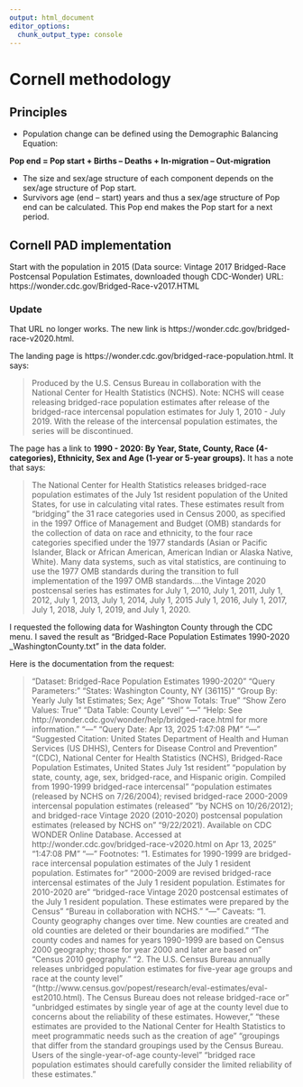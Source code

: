 ```yaml
---
output: html_document
editor_options: 
  chunk_output_type: console
---
```


# Cornell methodology

## Principles

-   Population change can be defined using the Demographic Balancing Equation:

**Pop end = Pop start + Births – Deaths + In-migration – Out-migration**

-   The size and sex/age structure of each component depends on the sex/age structure of Pop start.
-   Survivors age (end – start) years and thus a sex/age structure of Pop end can be calculated. This Pop end makes the Pop start for a next period.

## Cornell PAD implementation

Start with the population in 2015 (Data source: Vintage 2017 Bridged-Race Postcensal Population Estimates, downloaded though CDC-Wonder) URL: https://wonder.cdc.gov/Bridged-Race-v2017.HTML

### Update

That URL no longer works. The new link is https://wonder.cdc.gov/bridged-race-v2020.html.

The landing page is https://wonder.cdc.gov/bridged-race-population.html. It says:

> Produced by the U.S. Census Bureau in collaboration with the National Center for Health Statistics (NCHS). Note: NCHS will cease releasing bridged-race population estimates after release of the bridged-race intercensal population estimates for July 1, 2010 - July 2019. With the release of the intercensal population estimates, the series will be discontinued.

The page has a link to **1990 - 2020: By Year, State, County, Race (4-categories), Ethnicity, Sex and Age (1-year or 5-year groups).** It has a note that says:

> The National Center for Health Statistics releases bridged-race population estimates of the July 1st resident population of the United States, for use in calculating vital rates. These estimates result from "bridging" the 31 race categories used in Census 2000, as specified in the 1997 Office of Management and Budget (OMB) standards for the collection of data on race and ethnicity, to the four race categories specified under the 1977 standards (Asian or Pacific Islander, Black or African American, American Indian or Alaska Native, White). Many data systems, such as vital statistics, are continuing to use the 1977 OMB standards during the transition to full implementation of the 1997 OMB standards....the Vintage 2020 postcensal series has estimates for July 1, 2010, July 1, 2011, July 1, 2012, July 1, 2013, July 1, 2014, July 1, 2015 July 1, 2016, July 1, 2017, July 1, 2018, July 1, 2019, and July 1, 2020.

I requested the following data for Washington County through the CDC menu. I saved the result as "Bridged-Race Population Estimates 1990-2020 \_WashingtonCounty.txt" in the data folder.

Here is the documentation from the request:

> "Dataset: Bridged-Race Population Estimates 1990-2020" "Query Parameters:" "States: Washington County, NY (36115)" "Group By: Yearly July 1st Estimates; Sex; Age" "Show Totals: True" "Show Zero Values: True" "Data Table: County Level" "---" "Help: See http://wonder.cdc.gov/wonder/help/bridged-race.html for more information." "---" "Query Date: Apr 13, 2025 1:47:08 PM" "---" "Suggested Citation: United States Department of Health and Human Services (US DHHS), Centers for Disease Control and Prevention" "(CDC), National Center for Health Statistics (NCHS), Bridged-Race Population Estimates, United States July 1st resident" "population by state, county, age, sex, bridged-race, and Hispanic origin. Compiled from 1990-1999 bridged-race intercensal" "population estimates (released by NCHS on 7/26/2004); revised bridged-race 2000-2009 intercensal population estimates (released" "by NCHS on 10/26/2012); and bridged-race Vintage 2020 (2010-2020) postcensal population estimates (released by NCHS on" "9/22/2021). Available on CDC WONDER Online Database. Accessed at http://wonder.cdc.gov/bridged-race-v2020.html on Apr 13, 2025" "1:47:08 PM" "---" Footnotes: "1. Estimates for 1990-1999 are bridged-race intercensal population estimates of the July 1 resident population. Estimates for" "2000-2009 are revised bridged-race intercensal estimates of the July 1 resident population. Estimates for 2010-2020 are" "bridged-race Vintage 2020 postcensal estimates of the July 1 resident population. These estimates were prepared by the Census" "Bureau in collaboration with NCHS." "---" Caveats: "1. County geography changes over time. New counties are created and old counties are deleted or their boundaries are modified." "The county codes and names for years 1990-1999 are based on Census 2000 geography; those for year 2000 and later are based on" "Census 2010 geography." "2. The U.S. Census Bureau annually releases unbridged population estimates for five-year age groups and race at the county level" "(http://www.census.gov/popest/research/eval-estimates/eval-est2010.html). The Census Bureau does not release bridged-race or" "unbridged estimates by single year of age at the county level due to concerns about the reliability of these estimates. However," "these estimates are provided to the National Center for Health Statistics to meet programmatic needs such as the creation of age" "groupings that differ from the standard groupings used by the Census Bureau. Users of the single-year-of-age county-level" "bridged race population estimates should carefully consider the limited reliability of these estimates."
